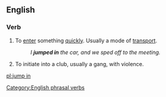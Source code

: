 ==English==

===Verb===
{{infl|en|verb|head=[[jump]] [[in]]}}

# To [[enter]] something [[quickly]]. Usually a mode of [[transport]].
#:''I '''jumped in''' the car, and we sped off to the meeting.''
# {{slang}}To initiate into a club, usually a gang, with violence.
[[Category:English phrasal verbs]]

[[pl:jump in]]